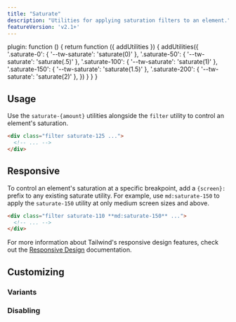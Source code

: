 ```yaml
---
title: "Saturate"
description: "Utilities for applying saturation filters to an element."
featureVersion: 'v2.1+'
---
```



  plugin: function () {
    return function ({ addUtilities }) {
      addUtilities({
        '.saturate-0': { '--tw-saturate': 'saturate(0)' },
        '.saturate-50': { '--tw-saturate': 'saturate(.5)' },
        '.saturate-100': { '--tw-saturate': 'saturate(1)' },
        '.saturate-150': { '--tw-saturate': 'saturate(1.5)' },
        '.saturate-200': { '--tw-saturate': 'saturate(2)' },
      })
    }
  }
}

## Usage

Use the `saturate-{amount}` utilities alongside the `filter` utility to control an element's saturation.

```html
<div class="filter saturate-125 ...">
  <!-- ... -->
</div>
```

## Responsive

To control an element's saturation at a specific breakpoint, add a `{screen}:` prefix to any existing saturate utility. For example, use `md:saturate-150` to apply the `saturate-150` utility at only medium screen sizes and above.

```html
<div class="filter saturate-110 **md:saturate-150** ...">
  <!-- ... -->
</div>
```

For more information about Tailwind's responsive design features, check out the [Responsive Design](/docs/responsive-design) documentation.

## Customizing

### Variants

<Variants plugin="saturate" name="saturate" />

### Disabling

<Disabling plugin="saturate" name="saturate" />
